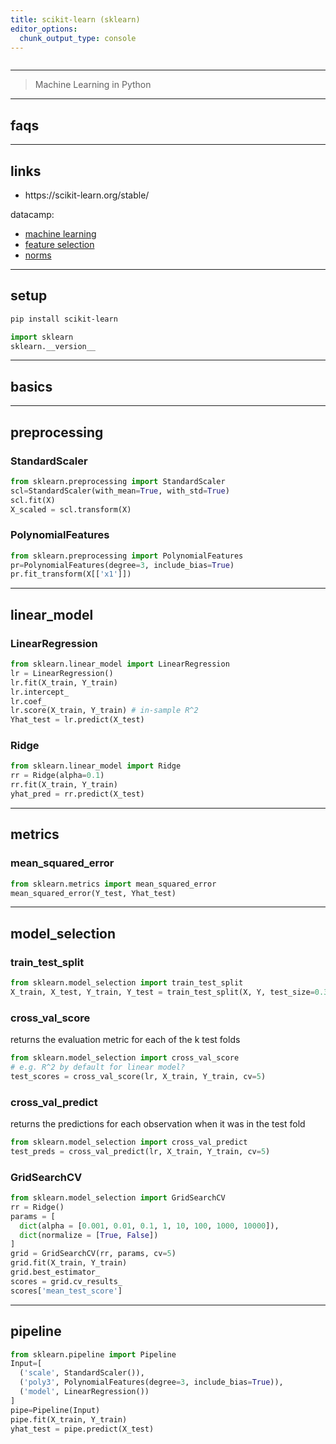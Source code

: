 ```yaml
---
title: scikit-learn (sklearn)
editor_options: 
  chunk_output_type: console
---
```


```r
```

*********************************************************************

> Machine Learning in Python

*********************************************************************

## faqs

*********************************************************************

## links

* https://scikit-learn.org/stable/

datacamp:

* [machine learning](https://www.datacamp.com/community/tutorials/machine-learning-python)
* [feature selection](https://www.datacamp.com/community/tutorials/feature-selection-python)
* [norms](https://www.datacamp.com/community/tutorials/tutorial-machine-learning-basics-norms)

*********************************************************************

## setup

```sh
pip install scikit-learn
```

```python
import sklearn
sklearn.__version__
```

*********************************************************************

## basics

*********************************************************************

## preprocessing

### StandardScaler

```python
from sklearn.preprocessing import StandardScaler
scl=StandardScaler(with_mean=True, with_std=True)
scl.fit(X)
X_scaled = scl.transform(X)
```

### PolynomialFeatures

```python
from sklearn.preprocessing import PolynomialFeatures
pr=PolynomialFeatures(degree=3, include_bias=True)
pr.fit_transform(X[['x1']])
```

*********************************************************************

## linear_model

### LinearRegression

```python
from sklearn.linear_model import LinearRegression
lr = LinearRegression()
lr.fit(X_train, Y_train)
lr.intercept_
lr.coef_
lr.score(X_train, Y_train) # in-sample R^2
Yhat_test = lr.predict(X_test)
```

### Ridge

```python
from sklearn.linear_model import Ridge
rr = Ridge(alpha=0.1)
rr.fit(X_train, Y_train)
yhat_pred = rr.predict(X_test)
```

*********************************************************************

## metrics

### mean_squared_error

```python
from sklearn.metrics import mean_squared_error
mean_squared_error(Y_test, Yhat_test)
```

*********************************************************************

## model_selection

### train_test_split

```python
from sklearn.model_selection import train_test_split
X_train, X_test, Y_train, Y_test = train_test_split(X, Y, test_size=0.3, random_state=42)
```

### cross_val_score

returns the evaluation metric for each of the k test folds

```python
from sklearn.model_selection import cross_val_score
# e.g. R^2 by default for linear model?
test_scores = cross_val_score(lr, X_train, Y_train, cv=5)
```

### cross_val_predict

returns the predictions for each observation when it was in the test fold

```python
from sklearn.model_selection import cross_val_predict
test_preds = cross_val_predict(lr, X_train, Y_train, cv=5)
```

### GridSearchCV

```python
from sklearn.model_selection import GridSearchCV
rr = Ridge()
params = [
  dict(alpha = [0.001, 0.01, 0.1, 1, 10, 100, 1000, 10000]),
  dict(normalize = [True, False])
]
grid = GridSearchCV(rr, params, cv=5)
grid.fit(X_train, Y_train)
grid.best_estimator_
scores = grid.cv_results_
scores['mean_test_score']
```


*********************************************************************

## pipeline

```python
from sklearn.pipeline import Pipeline
Input=[
  ('scale', StandardScaler()),
  ('poly3', PolynomialFeatures(degree=3, include_bias=True)),
  ('model', LinearRegression())
]
pipe=Pipeline(Input)
pipe.fit(X_train, Y_train)
yhat_test = pipe.predict(X_test)
```



